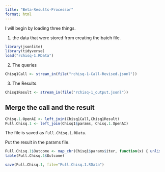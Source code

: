 ```yaml
---
title: "Beta-Results-Processor"
format: html
---
```


I will begin by loading three things.  

1. the data that were stored from creating the batch file.

```r
library(jsonlite)
library(tidyverse)
load("rchisq-1.RData")
```

2. The queries

```r
Chisq1Call <- stream_in(file("rchisq-1-Call-Revised.jsonl"))
```

3. The Results

```r
Chisq1Result <- stream_in(file("rchisq-1_output.jsonl"))
```

## Merge the call and the result

```r
Chisq.1.OpenAI <- left_join(Chisq1Call,Chisq1Result)
Full.Chisq.1 <- left_join(Chisq1$params, Chisq.1.OpenAI)
```

The file is saved as `Full.Chisq.1.RData`.

Put the result in the params file.

```r
Full.Chisq.1$Outcome <- map_chr(Chisq1$params$iter, function(x) { unlist(Chisq1Result$response$body$choices[[x]][[2]][2]) })
table(Full.Chisq.1$Outcome)
```

```r
save(Full.Chisq.1, file="Full.Chisq.1.RData")
```

